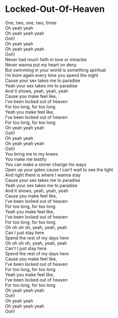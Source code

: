 # Locked-Out-Of-Heaven

One, two, one, two, three  
Oh yeah yeah  
Oh yeah yeah yeah  
Ooh!  
Oh yeah yeah  
Oh yeah yeah yeah  
Ooh!  
Never had much faith in love or miracles  
Never wanna put my heart on deny  
But swimming in your world is something spiritual  
I'm born again every time you spend the night  
Cause your sex takes me to paradise  
Yeah your sex takes me to paradise  
And it shows, yeah, yeah, yeah  
Cause you make feel like,   
I've been locked out of heaven  
For too long, for too long  
Yeah you make feel like,   
I've been locked out of heaven  
For too long, for too long  
Oh yeah yeah yeah  
Ooh!  
Oh yeah yeah  
Oh yeah yeah yeah  
Ooh!  
You bring me to my knees  
You make me testify  
You can make a sinner change his ways  
Open up your gates cause I can't wait to see the light  
And right there is where I wanna stay  
Cause your sex takes me to paradise  
Yeah your sex takes me to paradise  
And it shows, yeah, yeah, yeah  
Cause you make feel like,   
I've been locked out of heaven  
For too long, for too long  
Yeah you make feel like,   
I've been locked out of heaven  
For too long, for too long  
Oh oh oh oh, yeah, yeah, yeah  
Can I just stay here  
Spend the rest of my days here  
Oh oh oh oh, yeah, yeah, yeah  
Can't I just stay here  
Spend the rest of my days here  
Cause you make feel like,   
I've been locked out of heaven  
For too long, for too long  
Yeah you make feel like,   
I've been locked out of heaven  
For too long, for too long  
Oh yeah yeah yeah  
Ooh!  
Oh yeah yeah  
Oh yeah yeah yeah  
Ooh!
